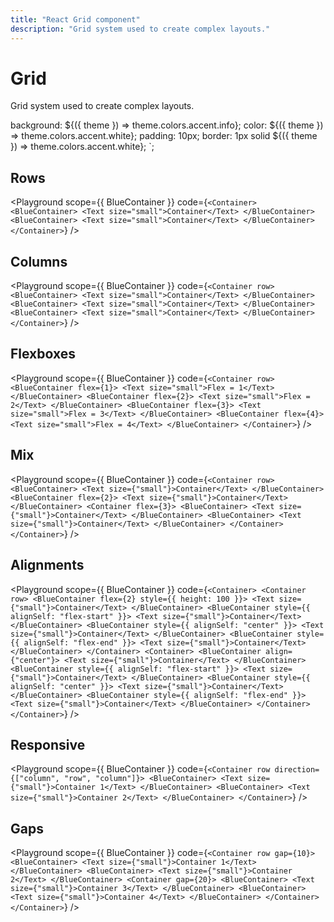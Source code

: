 ```yaml
---
title: "React Grid component"
description: "Grid system used to create complex layouts."
---
```



# Grid

Grid system used to create complex layouts.

  background: ${({ theme }) => theme.colors.accent.info};
  color: ${({ theme }) => theme.colors.accent.white};
  padding: 10px;
  border: 1px solid ${({ theme }) => theme.colors.accent.white};
`;

## Rows

<Playground
  scope={{ BlueContainer }}
  code={`
<Container>
  <BlueContainer>
    <Text size="small">Container</Text>
  </BlueContainer>
  <BlueContainer>
    <Text size="small">Container</Text>
  </BlueContainer>
</Container>
`}
/>

## Columns

<Playground
  scope={{ BlueContainer }}
  code={`
<Container row>
  <BlueContainer>
    <Text size="small">Container</Text>
  </BlueContainer>
  <BlueContainer>
    <Text size="small">Container</Text>
  </BlueContainer>
  <BlueContainer>
    <Text size="small">Container</Text>
  </BlueContainer>
</Container>
`}
/>

## Flexboxes
<Playground
  scope={{ BlueContainer }}
  code={`
<Container row>
  <BlueContainer flex={1}>
    <Text size="small">Flex = 1</Text>
  </BlueContainer>
  <BlueContainer flex={2}>
    <Text size="small">Flex = 2</Text>
  </BlueContainer>
  <BlueContainer flex={3}>
    <Text size="small">Flex = 3</Text>
  </BlueContainer>
  <BlueContainer flex={4}>
    <Text size="small">Flex = 4</Text>
  </BlueContainer>
</Container>
`}
/>

## Mix

<Playground
  scope={{ BlueContainer }}
  code={`
<Container row>
  <BlueContainer>
    <Text size={"small"}>Container</Text>
  </BlueContainer>
  <BlueContainer flex={2}>
    <Text size={"small"}>Container</Text>
  </BlueContainer>
  <Container flex={3}>
    <BlueContainer>
      <Text size={"small"}>Container</Text>
    </BlueContainer>
    <BlueContainer>
      <Text size={"small"}>Container</Text>
    </BlueContainer>
  </Container>
</Container>
`}
/>

## Alignments

<Playground
  scope={{ BlueContainer }}
  code={`
<Container>
  <Container row>
    <BlueContainer flex={2} style={{ height: 100 }}>
      <Text size={"small"}>Container</Text>
    </BlueContainer>
    <BlueContainer style={{ alignSelf: "flex-start" }}>
      <Text size={"small"}>Container</Text>
    </BlueContainer>
    <BlueContainer style={{ alignSelf: "center" }}>
      <Text size={"small"}>Container</Text>
    </BlueContainer>
    <BlueContainer style={{ alignSelf: "flex-end" }}>
      <Text size={"small"}>Container</Text>
    </BlueContainer>
  </Container>
  <Container>
    <BlueContainer align={"center"}>
      <Text size={"small"}>Container</Text>
    </BlueContainer>
    <BlueContainer style={{ alignSelf: "flex-start" }}>
      <Text size={"small"}>Container</Text>
    </BlueContainer>
    <BlueContainer style={{ alignSelf: "center" }}>
      <Text size={"small"}>Container</Text>
    </BlueContainer>
    <BlueContainer style={{ alignSelf: "flex-end" }}>
      <Text size={"small"}>Container</Text>
    </BlueContainer>
  </Container>
</Container>
`}
/>

## Responsive

<Playground
  scope={{ BlueContainer }}
  code={`
<Container row direction={["column", "row", "column"]}>
  <BlueContainer>
    <Text size={"small"}>Container 1</Text>
  </BlueContainer>
  <BlueContainer>
    <Text size={"small"}>Container 2</Text>
  </BlueContainer>
</Container>
`}
/>

## Gaps

<Playground
  scope={{ BlueContainer }}
  code={`
<Container row gap={10}>
  <BlueContainer>
    <Text size={"small"}>Container 1</Text>
  </BlueContainer>
  <BlueContainer>
    <Text size={"small"}>Container 2</Text>
  </BlueContainer>
  <Container gap={20}>
    <BlueContainer>
      <Text size={"small"}>Container 3</Text>
    </BlueContainer>
    <BlueContainer>
      <Text size={"small"}>Container 4</Text>
    </BlueContainer>
  </Container>
</Container>
`}
/>